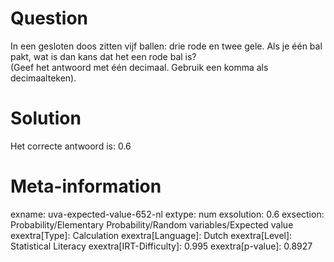 Question
========

In een gesloten doos zitten vijf ballen: drie rode en twee gele. Als je
één bal pakt, wat is dan kans dat het een rode bal is?\
(Geef het antwoord met één decimaal. Gebruik een komma als
decimaalteken).

Solution
========

Het correcte antwoord is: 0.6

Meta-information
================
exname: uva-expected-value-652-nl
extype: num
exsolution: 0.6
exsection: Probability/Elementary Probability/Random variables/Expected value
exextra[Type]: Calculation
exextra[Language]: Dutch
exextra[Level]: Statistical Literacy
exextra[IRT-Difficulty]: 0.995
exextra[p-value]: 0.8927
